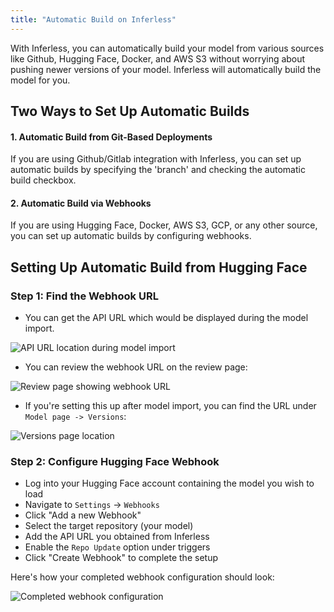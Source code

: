 ```yaml
---
title: "Automatic Build on Inferless"
---
```

With Inferless, you can automatically build your model from various sources like Github, Hugging Face, Docker, and AWS S3 without worrying about pushing newer versions of your model. Inferless will automatically build the model for you.

## Two Ways to Set Up Automatic Builds

#### 1. Automatic Build from Git-Based Deployments
If you are using Github/Gitlab integration with Inferless, you can set up automatic builds by specifying the 'branch' and checking the automatic build checkbox.

#### 2. Automatic Build via Webhooks
If you are using Hugging Face, Docker, AWS S3, GCP, or any other source, you can set up automatic builds by configuring webhooks.

## Setting Up Automatic Build from Hugging Face

### Step 1: Find the Webhook URL

- You can get the API URL which would be displayed during the model import.

![API URL location during model import](/images/ab-hf.png)

- You can review the webhook URL on the review page:

![Review page showing webhook URL](/images/ab-hf-2.png)

- If you're setting this up after model import, you can find the URL under `Model page -> Versions`:

![Versions page location](/images/ab-hf-3.png)

### Step 2: Configure Hugging Face Webhook
- Log into your Hugging Face account containing the model you wish to load
- Navigate to `Settings` → `Webhooks`
- Click "Add a new Webhook"
- Select the target repository (your model)
- Add the API URL you obtained from Inferless
- Enable the `Repo Update` option under triggers
- Click "Create Webhook" to complete the setup

Here's how your completed webhook configuration should look:

![Completed webhook configuration](/images/hugging-face3.png)